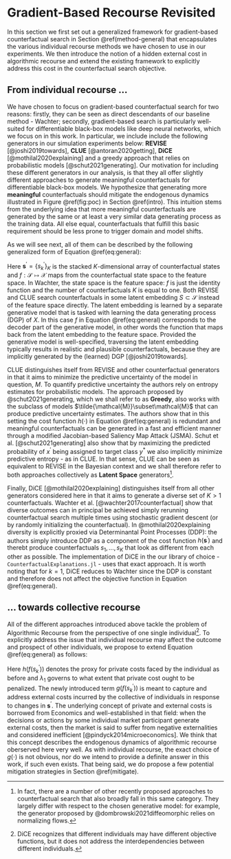# Gradient-Based Recourse Revisited {#method}

In this section we first set out a generalized framework for gradient-based counterfactual search in Section \@ref(method-general) that encapsulates the various individual recourse methods we have chosen to use in our experiments. We then introduce the notion of a hidden external cost in algorithmic recourse and extend the existing framework to explicitly address this cost in the counterfactual search objective.

## From individual recourse ... {#method-general}

We have chosen to focus on gradient-based counterfactual search for two reasons: firstly, they can be seen as direct descendants of our baseline method - Wachter; secondly, gradient-based search is particularly well-suited for differentiable black-box models like deep neural networks, which we focus on in this work. In particular, we include include the following generators in our simulation experiments below: **REVISE** [@joshi2019towards], **CLUE** [@antoran2020getting], **DiCE** [@mothilal2020explaining] and a greedy approach that relies on probabilistic models [@schut2021generating]. Our motivation for including these different generators in our analysis, is that they all offer slightly different approaches to generate meaningful counterfactuals for differentiable black-box models. We hypothesize that generating more **meaningful** counterfactuals should mitigate the endogenous dynamics illustrated in Figure \@ref(fig:poc) in Section \@ref(intro). This intuition stems from the underlying idea that more meaningful counterfactuals are generated by the same or at least a very similar data generating process as the training data. All else equal, counterfactuals that fulfill this basic requirement should be less prone to trigger domain and model shifts. 

As we will see next, all of them can be described by the following generalized form of Equation \@ref(eq:general):

\begin{equation}
\begin{aligned}
\mathbf{s}^\prime &= \arg \min_{\mathbf{s}^\prime \in \mathcal{S}} \left\{ \sum_{k=1}^{K} {\ell(M(f(s_k^\prime)),y^*)}+ \lambda {h(f(s_k^\prime)) }  \right\} (\#eq:general)
\end{aligned} 
\end{equation}

Here $\mathbf{s}^\prime=\left\{s_k^\prime\right\}_K$ is the stacked $K$-dimensional array of counterfactual states  and $f: \mathcal{S} \mapsto \mathcal{X}$ maps from the counterfactual state space to the feature space. In Wachter, the state space is the feature space: $f$ is just the identity function and the number of counterfactuals $K$ is equal to one. Both REVISE and CLUE search counterfactuals in some latent embedding $S \subset \mathcal{S}$ instead of the feature space directly. The latent embedding is learned by a separate generative model that is tasked with learning the data generating process (DGP) of $X$. In this case $f$ in Equation \@ref(eq:general) corresponds to the decoder part of the generative model, in other words the function that maps back from the latent embedding to the feature space. Provided the generative model is well-specified, traversing the latent embedding typically results in realistic and plausible counterfactuals, because they are implicitly generated by the (learned) DGP [@joshi2019towards]. 

CLUE distinguishes itself from REVISE and other counterfactual generators in that it aims to minimize the predictive uncertainty of the model in question, $M$. To quantify predictive uncertainty the authors rely on entropy estimates for probabilistic models. The approach proposed by @schut2021generating, which we shall refer to as **Greedy**, also works with the subclass of models $\tilde{\mathcal{M}}\subset\mathcal{M}$ that can produce predictive uncertainty estimates. The authors show that in this setting the cost function $h(\cdot)$ in Equation \@ref(eq:general) is redundant and meaningful counterfactuals can be generated in a fast and efficient manner through a modified Jacobian-based Saliency Map Attack (JSMA). Schut et al. [@schut2021generating] also show that by maximizing the predicted probability of $x^\prime$ being assigned to target class $y^*$ we also implicitly minimize predictive entropy - as in CLUE. In that sense, CLUE can be seen as equivalent to REVISE in the Bayesian context and we shall therefore refer to both approaches collectively as **Latent Space** generators^[In fact, there are a number of other recently proposed approaches to counterfactual search that also broadly fall in this same category. They largely differ with respect to the chosen generative model: for example, the generator proposed by @dombrowski2021diffeomorphic relies on normalizing flows.]. 

Finally, DiCE [@mothilal2020explaining] distinguishes itself from all other generators considered here in that it aims to generate a diverse set of $K>1$ counterfactuals. Wachter et al. [@wachter2017counterfactual] show that diverse outcomes can in principal be achieved simply rerunning counterfactual search multiple times using stochastic gradient descent (or by randomly initializing the counterfactual). In @mothilal2020explaining diversity is explicitly proxied via Determinantal Point Processes (DDP): the authors simply introduce DDP as a component of the cost function $h(\mathbf{s}^\prime)$ and therebt produce counterfactuals $s_1, ... , s_K$ that look as different from each other as possible. The implementation of DiCE in the our library of choice - `CounterfactualExplanations.jl` - uses that exact approach. It is worth noting that for $k=1$, DiCE reduces to Wachter since the DDP is constant and therefore does not affect the objective function in Equation \@ref(eq:general).

## ... towards collective recourse

All of the different approaches introduced above tackle the problem of Algorithmic Recourse from the perspective of one single individual^[DiCE recognizes that different individuals may have different objective functions, but it does not address the interdependencies between different individuals.]. To explicitly address the issue that individual recourse may affect the outcome and prospect of other individuals, we propose to extend Equation \@ref(eq:general) as follows:

\begin{equation}
\begin{aligned}
\mathbf{s}^\prime &= \arg \min_{\mathbf{s}^\prime \in \mathcal{S}}  \sum_{k=1}^{K} {\ell(M(f(s_k^\prime)),y^*)} \\ &+ \lambda_1 {h(f(s_k^\prime)) } + \lambda_2 {g(f(s_k^\prime))}  (\#eq:collective)
\end{aligned} 
\end{equation}

Here $h(f(s_k^\prime))$ denotes the proxy for private costs faced by the individual as before and $\lambda_1$ governs to what extent that private cost ought to be penalized. The newly introduced term $g(f(s_k^\prime))$ is meant to capture and address external costs incurred by the collective of individuals in response to changes in $\mathbf{s}^\prime$. The underlying concept of private and external costs is borrowed from Economics and well-established in that field: when the decisions or actions by some individual market participant generate external costs, then the market is said to suffer from negative externalities and considered inefficient [@pindyck2014microeconomics]. We think that this concept describes the endogenous dynamics of algorithmic recourse oberserved here very well. As with individual recourse, the exact choice of $g(\cdot)$ is not obvious, nor do we intend to provide a definite answer in this work, if such even exists. That being said, we do propose a few potential mitigation strategies in Section \@ref(mitigate).



